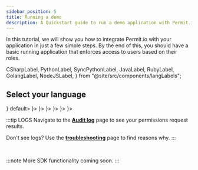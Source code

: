 ```yaml
---
sidebar_position: 5
title: Running a demo
description: A Quickstart guide to run a demo application with Permit.io
---
```


In this tutorial, we will show you how to integrate Permit.io with your application in just a few simple steps.
By the end of this, you should have a basic running application that enforces access to users based on their roles.


  CSharpLabel,
  PythonLabel,
  SyncPythonLabel,
  JavaLabel,
  RubyLabel,
  GolangLabel,
  NodeJSLabel,
} from "@site/src/components/langLabels";

<IntroContent />

## Select your language

<Tabs groupId="language">
  <TabItem value="Node" label={<NodeJSLabel />} default>
    <NodeJSExample />
  </TabItem>
  <TabItem value="Python (sync)" label={<SyncPythonLabel />}>
    <SyncPythonExample />
  </TabItem>
  <TabItem value="Python (asyncio)" label={<PythonLabel />}>
    <PythonExample />
  </TabItem>
  <TabItem value="Java" label={<JavaLabel />}>
    <JavaExample />
  </TabItem>
  <TabItem value="Golang" label={<GolangLabel />}>
    <GolangExample />
  </TabItem>
  <TabItem value="Ruby" label={<RubyLabel />}>
    <RubyExample />
  </TabItem>
  <TabItem value="Dotnet" label={<CSharpLabel />}>
    <DotNetExample />
  </TabItem>
</Tabs>

:::tip LOGS
Navigate to the **[Audit log](https://app.permit.io/audit-log)** page to see your permissions request results.

Don't see logs? Use the **[troubleshooting](/how-to/use-audit-logs/troubleshooting)** page to find reasons why.
:::

<br />

:::note
More SDK functionality coming soon.
:::

